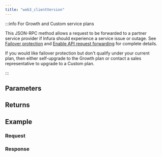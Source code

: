 ```yaml
---
title: "web3_clientVersion"
---
```



<Description />

:::info For Growth and Custom service plans

This JSON-RPC method allows a request to be forwarded to a partner service provider if Infura should
experience a service issue or outage. See [Failover protection](../concepts/failover-protection.md)
and [Enable API request forwarding](../how-to/failover-protection-imp-polygon.md)
for complete details.

If you would like failover protection but don't qualify under your current plan, then either
self-upgrade to the Growth plan or contact a sales representative to upgrade to a Custom plan.

:::

## Parameters


<Params />

## Returns


<Returns />

## Example


<Example />

### Request


<Request />

### Response


<Response />
